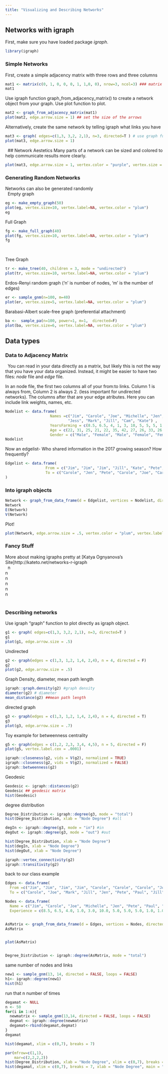 ```yaml
---
title: "Visualizing and Describing Networks"
---
```


## Networks with igraph 

First, make sure you have loaded package *igraph*. 
```r
library(igraph)
```

### Simple Networks

First, create a simple adjacency matrix with three rows and three columns 
```r
mat1 <- matrix(c(0, 1, 0, 0, 0, 1, 1,0, 0), nrow=3, ncol=3) ### matrix function 
mat1
```


Use igraph function graph_from_adjacency_matrix() to create a network object from your graph. Use plot function to plot. 
```r
mat2 <- graph_from_adjacency_matrix(mat1)
plot(mat2, edge.arrow.size = 1) ## set the size of the arrows 
```

Alternatively, create the same network by telling igraph what links you have  

```r
mat3 <- graph( edges=c(1,3, 3,2, 2,1), n=3, directed=T ) # use graph function and list edges 
plot(mat3, edge.arrow.size = 1)
```
\  
## Network Aestetics
Many parts of a network can be sized and colored to help communicate results more clearly. 

```r
plot(mat3, edge.arrow.size = 1, vertex.color = "purple", vertex.size = 20, vertex.label.cex = 2, vertex.label.dist = 3.5)

```

### Generating Random Networks   
Networks can also be generated randomly  
\  
Empty graph

```r
eg <- make_empty_graph(50)
plot(eg, vertex.size=10, vertex.label=NA, vertex.color = "plum")
eg
```

Full Graph

```r
fg <- make_full_graph(40)
plot(fg, vertex.size=10, vertex.label=NA, vertex.color = "plum")
fg
```
\  

Tree Graph 
```r
tr <- make_tree(40, children = 3, mode = "undirected")
plot(tr, vertex.size=10, vertex.label=NA, vertex.color = "plum") 
```

Erdos-Renyi random graph (‘n’ is number of nodes, ‘m’ is the number of edges)
```r
er <- sample_gnm(n=100, m=40) 
plot(er, vertex.size=5, vertex.label=NA, vertex.color = "plum")  
```


Barabasi-Albert scale-free graph (preferential attachment)
```r
ba <-  sample_pa(n=100, power=1, m=1,  directed=F)
plot(ba, vertex.size=6, vertex.label=NA, vertex.color = "plum")
```


## Data types  

### Data to Adjacency Matrix  
\  
You can read in your data directly as a matrix, but likely this is not the way that you have your data organized. Instead, it might be easier to have two files: *node* file and *edge* file. 

In an node file, the first two columns all of your from:to links. Column 1 is always from, Column 2 is always 2. (less important for undirected networks). The columns after that are your edge atributes. Here you can include link weights, names, etc.
```r
Nodelist <- data.frame(
                    Names =c("Jim", "Carole", "Joe", "Michelle", "Jen", "Pete", "Paul", "Tim", 
                            "Jess", "Mark", "Jill", "Cam", "Kate") ,
                    YearsFarming = c(8.5, 6.5, 4, 1, 3, 10, 5, 5, 5, 1, 1, 6, 6) , 
                    Age = c(22, 31, 25, 21, 22, 35, 42, 27, 26, 33, 26, 28, 22) , 
                    Gender = c("Male", "Female", "Male", "Female", "Female", "Male","Male","Male", "Female", "Male", "Female", "Male", "Female"))
Nodelist       
```

Now an edgelist- Who shared information in the 2017 growing season? How frequently? 
```r
Edgelist <- data.frame(
                  From = c("Jim", "Jim", "Jim", "Jill", "Kate", "Pete", "Pete", "Jess", "Jim", "Jim", "Pete"),
                  To = c("Carole", "Jen", "Pete", "Carole", "Joe", "Carole", "Paul", "Mark", "Cam", "Mark", "Tim")
)

```


### Into igraph objects


```r
Network <- graph_from_data_frame(d = Edgelist, vertices = Nodelist, directed = T)
Network
E(Network)
V(Network)
```


Plot!
```r
plot(Network, edge.arrow.size = .5, vertex.color = "plum", vertex.label.dist = 2.5)

```

### Fancy Stuff
 More about making igraphs pretty at [Katya Ognyanova's Site]http://kateto.net/networks-r-igraph  
\  
n    
n  
n  
n  
n  
n  
\  



### Describing networks


Use igraph "graph" function to plot directly as igraph object. 
```r
g1 <- graph( edges=c(1,3, 3,2, 2,1), n=3, directed=T ) 
g1
plot(g1, edge.arrow.size = .5)
```

Undirected
```r
g2 <- graph(edges = c(1,3, 1,2, 1,4, 2,4), n = 4, directed = F)
g2
plot(g2, edge.arrow.size = .5)
```

Graph Density, diameter, mean path length
```r
igraph::graph.density(g2) #graph density 
diameter(g2) # diameter
mean_distance(g2) ##mean path length
```

directed graph
```r
g3 <- graph(edges = c(1,3, 1,2, 1,4, 2,4), n = 4, directed = T)
g3
plot(g3, edge.arrow.size = .7)
```


Toy example for betweenness centrality 
```r
g5 <- graph(edges = c(1,2, 2,3, 3,4, 4,5), n = 5, directed = F)
plot(g5, vertex.label.cex = .0001)
```


```r
igraph::closeness(g2, vids = V(g2), normalized = TRUE)
igraph::closeness(g2, vids = V(g2), normalized = FALSE)
igraph::betweenness(g2)
```

Geodesic
```r
Geodesic <- igraph::distances(g2)
Geodesic ## geodesic matrix
hist(Geodesic)
```

degree distribution
```r
Degree_Distribution <- igraph::degree(g3, mode = "total")
hist(Degree_Distribution, xlab = "Node Degree") #all

degIn <- igraph::degree(g3, mode = "in") #in
degOut <- igraph::degree(g3, mode = "out") #out

hist(Degree_Distribution, xlab = "Node Degree") 
hist(degIn, xlab = "Node Degree")
hist(degOut, xlab = "Node Degree")
```


```r
igraph::vertex_connectivity(g2)
igraph::transitivity(g2)
```


back to our class example 
```r
Edges <- data.frame(
  From =c("Jim", "Jim", "Jim", "Jim", "Carole", "Carole", "Carole", "Joe", "Joe", "Joe", "Michelle", "Michelle", "Jen", "Jim"),
  To = c("Carole", "Joe", "Mark", "Jill", "Jen", "Pete", "Paul", "Jill", "Cam", "Kate", "Jill", "Tim" , "Cam", "Jess"))

Nodes <- data.frame(
  Name = c("Jim", "Carole", "Joe", "Michelle", "Jen", "Pete", "Paul", "Tim", "Jess", "Mark", "Jill", "Cam",                               "Kate"),
  Experience = c(8.5, 6.5, 4.0, 1.0, 3.0, 10.0, 5.0, 5.0, 5.0, 1.0, 1.0, 6.0, 6.0))


AsMatrix <- graph_from_data_frame(d = Edges, vertices = Nodes, directed = FALSE)
AsMatrix


plot(AsMatrix)


Degree_Distribution <- igraph::degree(AsMatrix, mode = "total")
```

same number of nodes and links
```r
new1 <- sample_gnm(13, 14, directed = FALSE, loops = FALSE)
h1<- igraph::degree(new1)
hist(h1)
```


run that n number of times 
```r
degamat <- NULL
n <- 50
for(i in 1:n){
  newmatrix <- sample_gnm(13,14, directed = FALSE, loops = FALSE)
  degmat <- igraph::degree(newmatrix)
  degamat<-rbind(degamat,degmat)
}
degamat

hist(degamat, xlim = c(0,7), breaks = 7)
```

```r
par(mfrow=c(1,1),
    mar=c(2,2,2,2))
hist(Degree_Distribution, xlab = "Node Degree", xlim = c(0,7), breaks = 3, main = "Observed")
hist(degamat, xlim = c(0,7), breaks = 7, xlab = "Node Degree", main = "Simulated")
```
